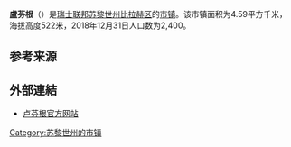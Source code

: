 {{Infobox settlement
| name = 卢芬根
| native_name = {{lang|de|Lufingen}}
| settlement_type = [[市镇_(瑞士)|瑞士市镇]]
| image_skyline = 2011-05-09 09-58-01 Switzerland Kanton Zürich Steinlig.jpg
| image_caption = 卢芬根风光
| image_seal = Lufingen-blazon.svg
| image_map = Karte Gemeinde Lufingen 2007.png
| map_caption = 卢芬根在比拉赫区的位置
| pushpin_map = Switzerland
| pushpin_label_position = bottom
| pushpin_map_caption = 卢芬根在瑞士的位置
| subdivision_type = 国家
| subdivision_name = {{CHE}}
| subdivision_type1 = [[瑞士行政区划|州]]
| subdivision_name1 = [[File:Flag_of_Canton_of_Zürich.svg|16px]] [[苏黎世州|苏黎世州]]
| subdivision_type2 = [[区_(瑞士)|区]]
| subdivision_name2 = [[比拉赫区|比拉赫区]]
| elevation_m = 522
| area_total_km2 = 4.59
| population_as_of = 2018年12月31日
| population_footnotes = <ref>{{cite web|url=https://www.bfs.admin.ch/bfs/de/home/statistiken/bevoelkerung.assetdetail.7966022.html|title=Ständige Wohnbevölkerung nach Staatsangehörigkeitskategorie, Geschlecht und Gemeinde, Provisorische Jahresergebnisse, 2018|trans_title=瑞士联邦2018年按国籍、性别和市镇划分的常住人口统计表|date=2019-04-09|publisher=[[瑞士联邦统计署|瑞士联邦统计署]]|language=de|accessdate=2019-11-08|archive-date=2019-04-11|archive-url=https://web.archive.org/web/20190411063248/https://www.bfs.admin.ch/bfs/de/home/statistiken/bevoelkerung.assetdetail.7966022.html|dead-url=no}}</ref>
| population_total = 2400
| population_density_km2 = auto
| timezone = [[欧洲中部时间|CET]]
| utc_offset = +1
| timezone_DST = [[欧洲中部夏令时间|CEST]]
| utc_offset_DST = +2
| coordinates = {{coord|47|29|24|N|8|35|39|E|region:|display=inline,title}}
| postal_code_type = [[瑞士邮政编码系统|邮政编码]]
| postal_code = 8426
| blank_name = [[瑞士市镇官方编号|官方编号]]
| blank_info = 0063
| website = {{url|www.lufingen.ch}}
}}

'''盧芬根'''（{{lang-de|Lufingen}}）是[[瑞士联邦|瑞士联邦]][[苏黎世州|苏黎世州]][[比拉赫区|比拉赫区]]的[[市镇_(瑞士)|市镇]]。该市镇面积为4.59平方千米，海拔高度522米，2018年12月31日人口数为2,400。

== 参考来源 ==
{{reflist}}

== 外部連結 ==
* [http://www.lufingen.ch 卢芬根官方网站] {{de icon}}

{{Switzerland-geo-stub}}
{{DEFAULTSORT:Lufingen}}
[[Category:苏黎世州的市镇|Category:苏黎世州的市镇]]